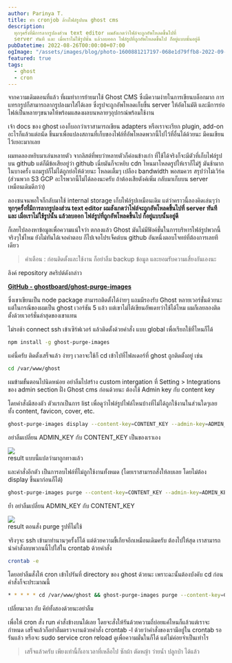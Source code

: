 ```yaml
---
author: Parinya T.
title: ทำ cronjob ล้างไฟล์รูปบน ghost cms
description:
  ทุกๆครั้งที่มีการลากรูปลงส่วน text editor ผมสังเกตว่าไฟล์จะถูกอัพโหลดขึ้นไปที่
  server ทันที และ เมื่อเราไม่ใช้รูปนั้น แล้วลบออก ไฟล์รูปที่ถูกอัพโหลดขึ้นไป ก็อยู่แบบนั้นอยู่ดี
pubDatetime: 2022-08-26T00:00:00+07:00
ogImage: "/assets/images/blog/photo-1600881217197-068e1d79ffb8-2022-09-09.jpeg"
featured: true
tags:
  - ghost
  - cron
---
```


จากความเดิมตอนที่แล้ว ที่ผมทำการย้ายมาใช้ Ghost CMS ซึ่งมีความง่ายในการเขียนบล็อกมาก การแทรกรูปก็สามารถลากรูปลงมาใส่ได้เลย ซึ่งรูปจะถูกอัพโหลดเก็บขึ้น server ให้อัตโนมัติ และมีการย่อไฟล์เป็นหลายๆขนาดให้พร้อมแสดงผลบนหลายๆอุปกรณ์พร้อมใช้งาน

เจ้า docs ของ ghost เองก็บอกว่าเราสามารถเขียน adapters หรือเราจะเรียก plugin, add-on อะไรก็แล้วแต่ถนัด ขึ้นมาเพื่อแปลงสถานที่เก็บของไฟล์ที่อัพโหลดพวกนี้ไปไว้ที่อื่นได้ด้วยนะ มีคนเขียนไว้เยอะมากเลย

ผมทดลองหยิบมาเล่นหลายตัว จากลิสต์ที่พบว่าหลายตัวก็ค่อนข้างเก่า ที่ใช้ได้จริงก็จะมีตัวที่เก็บไฟล์รูปบน github แต่ก็มีข้อเสียอยู่ว่า github เนี่ยมันก็จะหยิบ cdn ไหนมาโหลดรูปให้เราก็ไม่รู้ มันช้ามากในบางครั้ง แถมรูปก็ไม่ได้ถูกย่อให้ด้วยนะ โหลดเต็มๆ เปลือง bandwidth พอสมควร สรุปว่าไม่เวิร์ค (ส่วนพวก S3 GCP อะไรพวกนี้ไม่ได้ลองนะครับ ถ้าต้องเสียตังค์เพิ่ม กลับมาเก็บบน server เหมือนเดิมดีกว่า)

ลองซนจนพอใจก็กลับมาใช้ internal storage เก็บไฟล์รูปเหมือนเดิม แต่ว่าคราวนี้ลองคิดเล่นๆว่า **ทุกๆครั้งที่มีการลากรูปลงส่วน text editor ผมสังเกตว่าไฟล์จะถูกอัพโหลดขึ้นไปที่ server ทันที และ เมื่อเราไม่ใช้รูปนั้น แล้วลบออก ไฟล์รูปที่ถูกอัพโหลดขึ้นไป ก็อยู่แบบนั้นอยู่ดี**

ก็เลยไปลองหาข้อมูลเพื่อความแน่ใจว่า ตกลงแล้ว Ghost มันไม่มีฟังค์ชั่นในการบริหารไฟล์รูปพวกนี้จริงๆใช่ไหม ยังไม่ทันได้เจอคำตอบ ก็ไปเจอโปรเจ็คต์บน github อันหนึ่งตอบโจทย์ที่ต้องการเลยทีเดียว

> คำเตือน : ก่อนติดตั้งและใช้งาน ก็อย่าลืม backup ข้อมูล และยอมรับความเสี่ยงกันเองนะ

ลิงค์ repository สคริปต์ดังกล่าว

[**GitHub - ghostboard/ghost-purge-images**](https://github.com/ghostboard/ghost-purge-images)

ซึ่งเขาเขียนเป็น node package สามารถติดตั้งได้ง่ายๆ แถมมีรองรับ Ghost หลายเวอร์ชั่นด้วยนะ แต่ในกรณีของผมเป็น ghost เวอร์ชัน 5 แล้ว แต่เขาไม่ได้เขียนอัพเดทว่าใช้ได้ไหม ผมก็เลยลองติดตั้งด้วยเวอร์ชั่นล่าสุดของเขาแทน

ไม่รอช้า connect ssh เข้าเซิร์ฟเวอร์ แล้วติดตั้งด้วยคำสั่ง แบบ global เพื่อเรียกใช้ที่ไหนก็ได้

```bash
npm install -g ghost-purge-images
```

แค่นี้ครับ ติดตั้งเสร็จแล้ว ง่ายๆ เวลาจะใช้ก็ cd เข้าไปที่โฟลเดอร์ที่ ghost ถูกติดตั้งอยู่ เช่น

```bash
cd /var/www/ghost
```

ผมข้ามขั้นตอนไปนิดหน่อย อย่าลืมไปสร้าง custom intergation ที่ Setting > Integrations ของ admin section ฝั่ง Ghost cms ก่อนด้วยนะ ต้องใช้ Admin key กับ content key

โดยคำสั่งมีสองตัว ตัวแรกเป็นการ list เพื่อดูว่าไฟล์รูปไฟล์ไหนบ้างที่ไม่ได้ถูกใช้งานในส่วนใดๆเลย ทั้ง content, favicon, cover, etc.

```bash
ghost-purge-images display --content-key=CONTENT_KEY --admin-key=ADMIN_KEY
```

อย่าลืมเปลี่ยน ADMIN_KEY กับ CONTENT_KEY เป็นของเราเอง

![](/assets/images/blog/image-14-2022-09-09.png)  
result แบบนี้แปลว่ามาถูกทางแล้ว

และคำสั่งอีกตัว เป็นการลบไฟล์ที่ไม่ถูกใช้งานทั้งหมด (โดยเราสามารถสั่งให้ลบเลย โดยไม่ต้อง display ขึ้นมาก่อนก็ได้)

```bash
ghost-purge-images purge --content-key=CONTENT_KEY --admin-key=ADMIN_KEY
```

ย้ำ อย่าลืมเปลี่ยน ADMIN_KEY กับ CONTENT_KEY

![](/assets/images/blog/image-12-2022-09-09.png)  
result ตอนสั่ง purge รูปที่ไม่ใช้

จริงๆจะ ssh เข้ามาทำนานๆครั้งก็ได้ แต่ด้วยความขี้เกียจอีกเหมือนเดิมครับ ต้องไปให้สุด เราสามารถนำคำสั่งลบพวกนนี้ไปใส่ใน crontab ด้วยคำสั่ง

```bash
crontab -e
```

โดยอย่าลืมสั่งให้ cron เข้าไปรันที่ directory ของ ghost ด้วยนะ เพราะฉะนั้นต้องบังคับ cd ก่อน คำสั่งก็จะประมาณนี้

```bash
* * * * * cd /var/www/ghost && ghost-purge-images purge --content-key=CONTENT_KEY --admin-key=ADMIN_KEY
```

เปลี่ยนเวลา กับ คีย์ทั้งสองด้วยนะอย่าลืม

เพื่อให้ cron สั่ง run คำสั่งข้างบนได้เลย โดยจะสั่งให้รันด้วยความถี่บ่อยแค่ไหนก็แล้วแต่เราจะกำหนด เสร็จแล้วก็อย่าลืมตรวจงานด้วยคำสั่ง crontab -l ด้วยว่าคำสั่งของเรามีอยู่ใน crontab รอรันแล้ว หรือจะ sudo service cron reload ดูเพื่อความมั่นในก็ได้ แต่ไม่ค่อยจำเป็นเท่าไร

> เสร็จแล้วครับ เพียงเท่านี้ก็เอาเวลาที่เหลือไป ซักผ้า ตัดหญ้า ว่ายน้ำ ปลูกป่า ได้แล้ว
